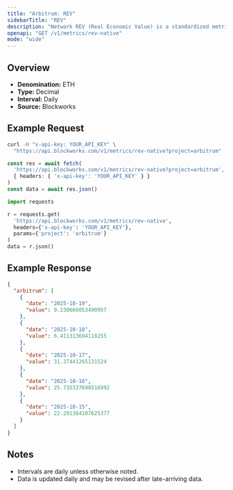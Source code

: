 ```yaml
---
title: "Arbitrum: REV"
sidebarTitle: "REV"
description: "Network REV (Real Economic Value) is a standardized metric that tracks blockchain value accrual generated by user activity. REV consists of both in-protocol transaction fees and out-of-protocol tips that users pay for transaction execution, so it measures the monetary demand to transact onchain."
openapi: "GET /v1/metrics/rev-native"
mode: "wide"
---
```


## Overview

- **Denomination:** ETH
- **Type:** Decimal
- **Interval:** Daily
- **Source:** Blockworks

## Example Request

<CodeGroup>

```bash cURL
curl -H "x-api-key: YOUR_API_KEY" \
  "https://api.blockworks.com/v1/metrics/rev-native?project=arbitrum"
```

```typescript TypeScript
const res = await fetch(
  'https://api.blockworks.com/v1/metrics/rev-native?project=arbitrum',
  { headers: { 'x-api-key': 'YOUR_API_KEY' } }
)
const data = await res.json()
```

```python Python
import requests

r = requests.get(
  'https://api.blockworks.com/v1/metrics/rev-native',
  headers={'x-api-key': 'YOUR_API_KEY'},
  params={'project': 'arbitrum'}
)
data = r.json()
```

</CodeGroup>

## Example Response

```json
{
  "arbitrum": [
    {
      "date": "2025-10-19",
      "value": 9.230666053490957
    },
    {
      "date": "2025-10-18",
      "value": 6.411313694118255
    },
    {
      "date": "2025-10-17",
      "value": 31.37441265131524
    },
    {
      "date": "2025-10-16",
      "value": 25.735337690516992
    },
    {
      "date": "2025-10-15",
      "value": 22.291364107625377
    }
  ]
}
```

## Notes
- Intervals are daily unless otherwise noted.
- Data is updated daily and may be revised after late-arriving data.